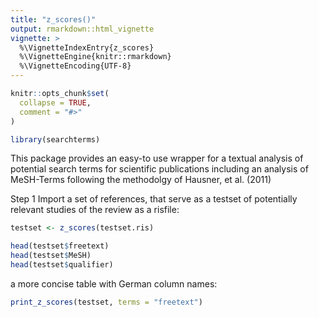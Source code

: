 ```yaml
---
title: "z_scores()"
output: rmarkdown::html_vignette
vignette: >
  %\VignetteIndexEntry{z_scores}
  %\VignetteEngine{knitr::rmarkdown}
  %\VignetteEncoding{UTF-8}
---
```


```r
knitr::opts_chunk$set(
  collapse = TRUE,
  comment = "#>"
)
```

```r
library(searchterms)
```
This package provides an easy-to use wrapper for a textual analysis of potential search terms for scientific publications including an analysis of MeSH-Terms following the methodolgy of Hausner, et al. (2011)

Step 1
Import a set of references, that serve as a testset of potentially relevant studies of the review as a risfile:

```r
testset <- z_scores(testset.ris)
```

```r

head(testset$freetext)
head(testset$MeSH)
head(testset$qualifier)
```



a more concise table with German column names:
```r
print_z_scores(testset, terms = "freetext")
```

